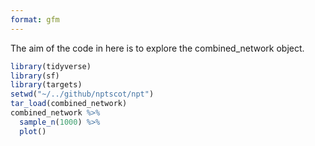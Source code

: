 ```yaml
---
format: gfm
---
```


The aim of the code in here is to explore the combined_network object.

```r
library(tidyverse)
library(sf)
library(targets)
setwd("~/../github/nptscot/npt")
tar_load(combined_network)
combined_network %>% 
  sample_n(1000) %>% 
  plot()
```

